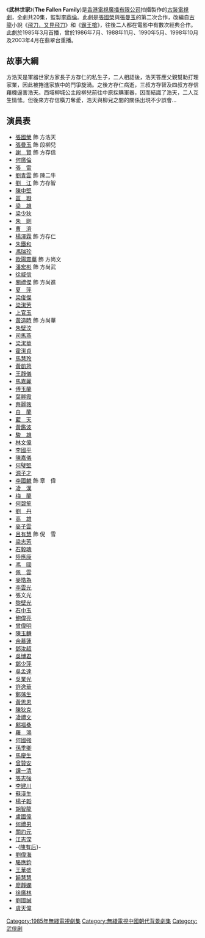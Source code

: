 {{無綫劇集 
| 中文劇名=武林世家
| 英文劇名=The Fallen Family
| 製作年份=1984年10月
| 海外推出日期=
| 翡翠台首播日期=1985年3月4日-29日
| 監製=[[李鼎倫|李鼎倫]]
| 編導={{nowrap|[[李鼎倫|李鼎倫]]、[[吳一帆|吳一帆]]、[[鄒長根|鄒長根]]、[[司徒立光|司徒立光]]、<br>[[黃錦鈿|黃錦鈿]]}}
| 製作統籌=[[馮大勇|馮大勇]]
| 助理編導=[[謝益文|謝益文]]、[[李樹芬_(編導)|李樹芬]]、[[溫偉基|溫偉基]]、[[嚴智德|嚴智德]]
| 編審=[[岑國榮_(電視監製)|岑國榮]]
| 編劇=[[梁詠梅|梁詠梅]]、[[薛家華|薛家華]]、[[張小嫻|張小嫻]]、[[羅錦輝|羅錦輝]]、<br>[[何知力|何知力]]
| 集數=20
| 劇種=古裝
| 主演=[[張國榮|張國榮]]、[[張曼玉|張曼玉]]、[[謝賢|謝賢]]、[[呂有慧|呂有慧]]
| 主題曲=浮生若夢
| 作曲=[[黎小田|黎小田]]
| 填詞=[[鄧偉雄|鄧偉雄]]
| 主唱=[[張國榮|張國榮]]
| 插曲=「心中只有你」[[張國榮|張國榮]]、[[關菊英|關菊英]]
}}

《'''武林世家'''》('''The Fallen Family''')是[[香港|香港]][[電視廣播有限公司|電視廣播有限公司]]拍攝製作的[[古裝|古裝]][[電視劇|電視劇]]，全劇共20集，監製[[李鼎倫|李鼎倫]]。此劇是[[張國榮|張國榮]]與[[張曼玉|張曼玉]]的第二次合作，改編自[[古龍|古龍]]小說《[[飛刀，又見飛刀|飛刀，又見飛刀]]》和《[[霸王槍|霸王槍]]》，往後二人都在電影中有數次經典合作。此劇於1985年3月首播，曾於1986年7月、1988年11月、1990年5月、1998年10月及2003年4月在翡翠台重播。

==故事大綱==
方浩天是軍器世家方家長子方存仁的私生子，二人相認後，浩天答應父親幫助打理家業，因此被捲進家族中的鬥爭旋渦。之後方存仁病逝，三叔方存智及四叔方存信藉機逼害浩天。西域柳城公主段柳兒前往中原採購軍器，因而結識了浩天，二人互生情愫。但後來方存信橫刀奪愛，浩天與柳兒之間的關係出現不少誤會…

==演員表== 
*[[張國榮|張國榮]] 飾 方浩天
*[[張曼玉|張曼玉]] 飾 段柳兒
*[[謝賢|謝　賢]] 飾 方存信
*[[何廣倫|何廣倫]]
*[[張雷|張　雷]]
*[[劉青雲|劉青雲]] 飾 陳二牛
*[[劉江_(香港)|劉　江]] 飾 方存智
*[[陳中堅|陳中堅]]
*[[區嶽|區　嶽]]
*[[梁雄|梁　雄]]
*[[梁少狄|梁少狄]]
*[[朱剛|朱　剛]]
*[[曹濟|曹　濟]]
*[[楊澤霖|楊澤霖]] 飾 方存仁
*[[朱鐵和|朱鐵和]]
*[[馮瑞珍|馮瑞珍]]
*[[歐陽震華|歐陽震華]] 飾 方尚文
*[[潘宏彬|潘宏彬]] 飾 方尚武
*[[徐威信|徐威信]]
*[[關禮傑|關禮傑]] 飾 方尚進
*[[夏萍|夏　萍]]
*[[梁俊傑|梁俊傑]]
*[[梁潔芳|梁潔芳]]
*[[上官玉|上官玉]]
*[[黃造時|黃造時]] 飾 方尚華
*[[朱壁汶|朱壁汶]]
*[[司馬燕|司馬燕]]
*[[梁潔華|梁潔華]]
*[[霍潔貞|霍潔貞]]
*[[馬慧玲|馬慧玲]]
*[[黃凱筠|黃凱筠]]
*[[王靜儀|王靜儀]]
*[[馬嘉麗|馬嘉麗]]
*[[傅玉蘭|傅玉蘭]]
*[[葉麗霞|葉麗霞]]
*[[蔡麗薇|蔡麗薇]]
*[[白蘭|白　蘭]]
*[[藍天_(演員)|藍　天]]
*[[黃鑑波|黃鑑波]]
*[[駿雄|駿　雄]]
*[[林文偉|林文偉]]
*[[李國平_(演員)|李國平]]
*[[陳嘉儀|陳嘉儀]]
*[[何璧堅|何璧堅]]
*[[源子才|源子才]]
*[[李國麟_(演員)|李國麟]] 飾 章　偉
*[[凌漢|凌　漢]]
*[[梅蘭|梅　蘭]]
*[[何碧笙|何碧笙]]
*[[劉丹_(香港演員)|劉　丹]]
*[[高雄_(演員)|高　雄]]
*[[麥子雲|麥子雲]]
*[[呂有慧|呂有慧]] 飾 倪　雪
*[[梁志芳|梁志芳]]
*[[石毅魂|石毅魂]]
*[[陸應康|陸應康]]
*[[馮國|馮　國]]
*[[佩雲|佩　雲]]
*[[麥皓為|麥皓為]]
*[[李雲光|李雲光]]
*張文光
*[[黎壁光|黎壁光]]
*[[石中玉|石中玉]]
*[[鮑偉亮|鮑偉亮]]
*[[曾偉明|曾偉明]]
*[[陳玉麟|陳玉麟]]
*[[余慕蓮|余慕蓮]]
*[[鄧汝超|鄧汝超]]
*[[吳博君|吳博君]]
*[[鄭少萍|鄭少萍]]
*[[吳孟達|吳孟達]]
*[[吳業光|吳業光]]
*[[許逸華|許逸華]]
*[[鄭藩生|鄭藩生]]
*[[黃思恩|黃思恩]]
*[[陳狄克|陳狄克]]
*[[凌禮文|凌禮文]]
*[[鄺福桑|鄺福桑]]
*[[羅鴻|羅　鴻]]
*[[何國強|何國強]]
*[[孫季卿|孫季卿]]
*[[馬慶生|馬慶生]]
*[[曾贊安|曾贊安]]
*[[譚一清|譚一清]]
*[[張志強_(演員)|張志強]]
*[[李建川|李建川]]
*[[蘇漢生|蘇漢生]]
*[[楊子韜|楊子韜]]
*[[胡智龍|胡智龍]]
*[[盧國偉|盧國偉]]
*[[何禮男|何禮男]]
*[[關灼元|關灼元]]
*[[江志深|江志深]]
*-{[[陳有后|陳有后]]}-
*[[劉偉海|劉偉海]]
*[[駱應鈞|駱應鈞]]
*[[王華盛|王華盛]]
*[[饒慧慧|饒慧慧]]
*[[廖靜嫻|廖靜嫻]]
*[[徐廣林|徐廣林]]
*[[劉國誠|劉國誠]]
*[[虞天偉|虞天偉]]

[[Category:1985年無綫電視劇集|Category:1985年無綫電視劇集]]
[[Category:無綫電視中國朝代背景劇集|Category:無綫電視中國朝代背景劇集]]
[[Category:武侠剧|Category:武侠剧]]